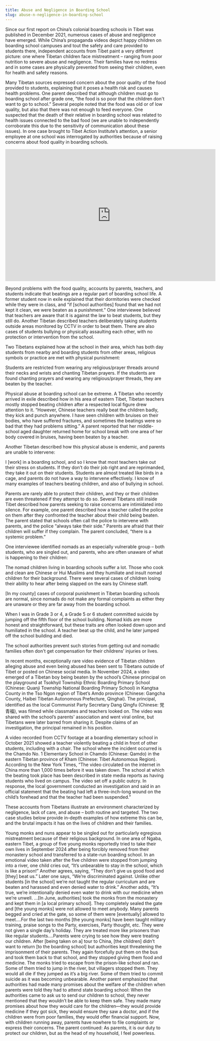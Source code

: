 ```yaml
---
title: Abuse and Negligence in Boarding School
slug: abuse-n-negligence-in-boarding-school
---
```



Since our first report on China’s colonial boarding schools in Tibet was published in December 2021, numerous cases of abuse and negligence have emerged. While China’s propaganda videos depict happy children on boarding school campuses and tout the safety and care provided to students there, independent accounts from Tibet paint a very different picture: one where Tibetan children face mistreatment – ranging from poor nutrition to severe abuse and negligence. Their families have no redress and in some cases are physically prevented from seeing their children, even for health and safety reasons.

Many Tibetan sources expressed concern about the poor quality of the food provided to students, explaining that it poses a health risk and causes health problems. One parent described that although children must go to boarding school after grade one, “the food is so poor that the children don't want to go to school.” Several people noted that the food was old or of low quality, but also that there was not enough to feed everyone. One suspected that the death of their relative in boarding school was related to health issues connected to the bad food (we are unable to independently corroborate this due to the sensitivity of communication about these issues). In one case brought to Tibet Action Institute’s attention, a senior employee at one school was interrogated by authorities because of raising concerns about food quality in boarding schools.  

<div class="flex justify-center items-center rounded-2xl" ><iframe width="660" height="415" src="https://www.youtube.com/embed/d2HM8qZ4TKQ?si=FVyPVNOP_41NFgcw&amp;controls=0" title="YouTube video player" frameborder="0" allow="accelerometer; autoplay; clipboard-write; encrypted-media; gyroscope; picture-in-picture; web-share" referrerpolicy="strict-origin-when-cross-origin" allowfullscreen></iframe></div>

Beyond problems with the food quality, accounts by parents, teachers, and students indicate that beatings are a regular part of boarding school life. A former student now in exile explained that their dormitories were checked while they were in class, and “if [school authorities] found that we had not kept it clean, we were beaten as a punishment.” One interviewee believed that teachers are aware that it is against the law to beat students, but they still do. Another Tibetan described teachers deliberately taking students outside areas monitored by CCTV in order to beat them. There are also cases of students bullying or physically assaulting each other, with no protection or intervention from the school.

Two Tibetans explained how at the school in their area, which has both day students from nearby and boarding students from other areas, religious symbols or practice are met with physical punishment:

<QuotePrimary>
Students are restricted from wearing any religious/prayer threads around their necks and wrists and chanting Tibetan prayers. If the students are found chanting prayers and wearing any religious/prayer threads, they are beaten by the teacher.
</QuotePrimary>

Physical abuse at boarding school can be extreme. A Tibetan who recently arrived in exile described how in his area of eastern Tibet, Tibetan teachers mostly stopped beating children after a respected local figure drew attention to it. “However, Chinese teachers really beat the children badly, they kick and punch anywhere. I have seen children with bruises on their bodies, who have suffered fractures, and sometimes the beatings were so bad that they had problems sitting.” A parent reported that her middle-school aged daughter returned home for school break with one area of her body covered in bruises, having been beaten by a teacher.

Another Tibetan described how this physical abuse is endemic, and parents are unable to intervene:


<QuotePrimary>
I [work] in a boarding school, and so I know that most teachers take out their stress on students. If they don’t do their job right and are reprimanded, they take it out on their students. Students are almost treated like birds in a cage, and parents do not have a way to intervene effectively. I know of many examples of teachers beating children, and also of bullying in school.
</QuotePrimary>

Parents are rarely able to protect their children, and they or their children are even threatened if they attempt to do so. Several Tibetans still inside Tibet described how parents seeking to raise concerns are intimidated into silence. For example, one parent described how a teacher called the police on them after they confronted the teacher about their child being beaten. The parent stated that schools often call the police to intervene with parents, and the police “always take their side.” Parents are afraid that their children will suffer if they complain. The parent concluded, “there is a systemic problem.”

One interviewee identified nomads as an especially vulnerable group – both students, who are singled out, and parents, who are often unaware of what is happening to their children:

<QuotePrimary>
The nomad children living in boarding schools suffer a lot. Those who cook and clean are Chinese or Hui Muslims and they humiliate and insult nomad children for their background. There were several cases of children losing their ability to hear after being slapped on the ears by Chinese staff.

[In my county] cases of corporal punishment in Tibetan boarding schools are normal, since nomads do not make any formal complaints as either they are unaware or they are far away from the boarding school.

When I was in Grade 3 or 4, a Grade 5 or 6 student committed suicide by jumping off the fifth floor of the school building. Nomad kids are more honest and straightforward, but these traits are often looked down upon and humiliated in the school. A teacher beat up the child, and he later jumped off the school building and died.

The school authorities prevent such stories from getting out and nomadic families often don't get compensation for their childrens’ injuries or lives.
</QuotePrimary>

In recent months, exceptionally rare video evidence of Tibetan children alleging abuse and even being abused has been sent to Tibetans outside of Tibet or posted on Chinese social media. In November 2024, a video emerged of a Tibetan boy being beaten by the school’s Chinese principal on the playground at Tsokhyil Township Ethnic Boarding Primary School (Chinese: Quanji Township National Boarding Primary School) in Kangtsa County in the Tso Ngon region of Tibet’s Amdo province (Chinese: Gangcha County, Haibei Tibetan Autonomous Prefecture, Qinghai). The principal, identified as the local Communist Party Secretary Dang Qingfu (Chinese: 党青福), was filmed while classmates and teachers looked on. The video was shared with the school’s parents' association and went viral online, but Tibetans were later barred from sharing it. Despite claims of an investigation, the principal remained in his position. 

A video recorded from CCTV footage at a boarding elementary school in October 2021 showed a teacher violently beating a child in front of other students, including with a chair. The school where the incident occurred is the Chamdo No. 1 Elementary School in Chamdo (Chinese: Qamdo) in the eastern Tibetan province of Kham (Chinese: Tibet Autonomous Region). According to the New York Times, “The video circulated on the internet in China more than 1,000 times before it was taken down. The school at which the beating took place has been described in state media reports as having students who lived on campus. The video set off a public outcry. In response, the local government conducted an investigation and said in an official statement that the beating had left a three-inch-long wound on the child’s forehead and that the teacher had been suspended.”

These accounts from Tibetans illustrate an environment characterized by negligence, lack of care, and abuse – both routine and targeted. The two case studies below provide in-depth examples of how extreme this can be, and the brutal impacts it has on the lives of children and their families.

<CaseStudySM>
Young monks and nuns appear to be singled out for particularly egregious mistreatment because of their religious background. In one area of Ngaba, eastern Tibet, a group of five young monks reportedly tried to take their own lives in September 2024 after being forcibly removed from their monastery school and transferred to a state-run boarding school. In an emotional video taken after the five children were stopped from jumping into a river, one child cries out, “It’s unbearable to stay in the school, which is like a prison!” Another agrees, saying, “They don’t give us good food and [they] beat us.” Later one says, “We’re discriminated against. Unlike other students [in the school] we’re not taught the regular curriculum and are beaten and harassed and even denied water to drink.” Another adds, “It’s true, we’re intentionally denied even water to drink with our medicine when we’re unwell.
   <IndentText>
   …[In June, authorities] took the monks from the monastery and kept them in [a local primary school]. They completely sealed the gate and [the young monks] were not allowed to meet anybody. Many parents begged and cried at the gate, so some of them were [eventually] allowed to meet….For the last two months [the young monks] have been taught military training, praise songs to the Party, exercises, Party thought, etc. They were not given a single day’s holiday. They are treated more like prisoners than like regular students.…Parents were crying to see how they were treating our children. 
    </IndentText>
    <IndentText>
    After [being taken on a] tour to China, [the children] didn’t want to return [to the boarding school] but authorities kept threatening the imprisonment of their parents. They again forcefully put them on the bus and took them back to that school, and they stopped giving them food and medicine. The monks tried to escape from the prison-like school and ran. Some of them tried to jump in the river, but villagers stopped them. They would all die if they jumped as it’s a big river. Some of them tried to commit suicide as it was becoming unbearable.
    </IndentText>
Another parent emphasized that authorities had made many promises about the welfare of the children when parents were told they had to attend state boarding school:
    <IndentText>
    When the authorities came to ask us to send our children to school, they never mentioned that they wouldn’t be able to keep them safe. They made many promises about how they would care for the children—they would provide medicine if they got sick, they would ensure they saw a doctor, and if the children were from poor families, they would offer financial support. Now, with children running away, parents have nowhere to file complaints or express their concerns.
    </IndentText>
The parent continued: 
    <IndentText>
    As parents, it is our duty to protect our children, but as the head of my household, I feel powerless.
    </IndentText>
</CaseStudySM>
